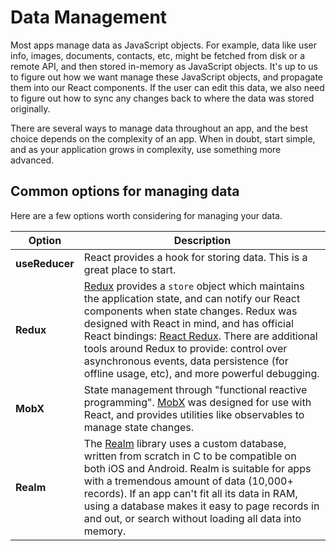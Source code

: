 # Data Management

Most apps manage data as JavaScript objects. For example, data like user info, images, documents, contacts, etc, might be fetched from disk or a remote API, and then stored in-memory as JavaScript objects. It's up to us to figure out how we want manage these JavaScript objects, and propagate them into our React components. If the user can edit this data, we also need to figure out how to sync any changes back to where the data was stored originally.

There are several ways to manage data throughout an app, and the best choice depends on the complexity of an app. When in doubt, start simple, and as your application grows in complexity, use something more advanced.

## Common options for managing data

Here are a few options worth considering for managing your data.

<!-- prettier-ignore -->
| Option | Description |
| --- | --- |
| **useReducer** | React provides a hook for storing data. This is a great place to start. |
| **Redux** | [Redux](https://facebook.github.io/react-native/docs/getting-started.html) provides a `store` object which maintains the application state, and can notify our React components when state changes. Redux was designed with React in mind, and has official React bindings: [React Redux](https://github.com/reactjs/react-redux). There are additional tools around Redux to provide: control over asynchronous events, data persistence (for offline usage, etc), and more powerful debugging. |
| **MobX** | State management through "functional reactive programming". [MobX](https://mobx.js.org/README.html) was designed for use with React, and provides utilities like observables to manage state changes.
| **Realm** | The [Realm](https://realm.io/docs/react-native/latest/) library uses a custom database, written from scratch in C to be compatible on both iOS and Android. Realm is suitable for apps with a tremendous amount of data (10,000+ records). If an app can't fit all its data in RAM, using a database makes it easy to page records in and out, or search without loading all data into memory.
